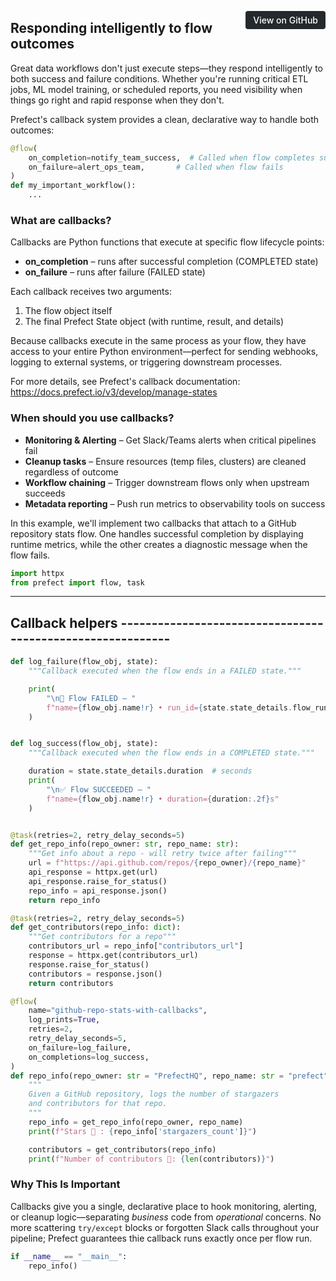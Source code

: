 <a href="https://github.com/griggz/prefect-examples-test/blob/main/examples/02_sdk_concepts/03_on_fail_success.py" target="_blank" style="float: right; padding: 6px 12px; background-color: #24292e; color: #ffffff; border-radius: 4px; text-decoration: none; font-size: 0.875rem; font-weight: 500;">View on GitHub</a>


## Responding intelligently to flow outcomes

Great data workflows don't just execute steps—they respond intelligently to 
both success and failure conditions. Whether you're running critical ETL jobs,
ML model training, or scheduled reports, you need visibility when things go right
and rapid response when they don't.

Prefect's callback system provides a clean, declarative way to handle both outcomes:

```python
@flow(
    on_completion=notify_team_success,  # Called when flow completes successfully
    on_failure=alert_ops_team,       # Called when flow fails
)
def my_important_workflow():
    ...
```

### What are callbacks?

Callbacks are Python functions that execute at specific flow lifecycle points:

* **on_completion** – runs after successful completion (COMPLETED state)
* **on_failure** – runs after failure (FAILED state)

Each callback receives two arguments:
1. The flow object itself
2. The final Prefect State object (with runtime, result, and details)

Because callbacks execute in the same process as your flow, they have access to
your entire Python environment—perfect for sending webhooks, logging to external
systems, or triggering downstream processes.

For more details, see Prefect's callback documentation:
<https://docs.prefect.io/v3/develop/manage-states>

### When should you use callbacks?
* **Monitoring & Alerting** – Get Slack/Teams alerts when critical pipelines fail
* **Cleanup tasks** – Ensure resources (temp files, clusters) are cleaned regardless of outcome
* **Workflow chaining** – Trigger downstream flows only when upstream succeeds
* **Metadata reporting** – Push run metrics to observability tools on success

In this example, we'll implement two callbacks that attach to a GitHub repository 
stats flow. One handles successful completion by displaying runtime metrics, while
the other creates a diagnostic message when the flow fails.

```python
import httpx
from prefect import flow, task


```

---------------------------------------------------------------------------
Callback helpers -----------------------------------------------------------
---------------------------------------------------------------------------

```python
def log_failure(flow_obj, state):
    """Callback executed when the flow ends in a FAILED state."""

    print(
        "\n🚨 Flow FAILED – "
        f"name={flow_obj.name!r} • run_id={state.state_details.flow_run_id}"
    )


def log_success(flow_obj, state):
    """Callback executed when the flow ends in a COMPLETED state."""

    duration = state.state_details.duration  # seconds
    print(
        "\n✅ Flow SUCCEEDED – "
        f"name={flow_obj.name!r} • duration={duration:.2f}s"
    )


@task(retries=2, retry_delay_seconds=5)
def get_repo_info(repo_owner: str, repo_name: str):
    """Get info about a repo - will retry twice after failing"""
    url = f"https://api.github.com/repos/{repo_owner}/{repo_name}"
    api_response = httpx.get(url)
    api_response.raise_for_status()
    repo_info = api_response.json()
    return repo_info

@task(retries=2, retry_delay_seconds=5)
def get_contributors(repo_info: dict):
    """Get contributors for a repo"""
    contributors_url = repo_info["contributors_url"]
    response = httpx.get(contributors_url)
    response.raise_for_status()
    contributors = response.json()
    return contributors

@flow(
    name="github-repo-stats-with-callbacks",
    log_prints=True,
    retries=2,
    retry_delay_seconds=5,
    on_failure=log_failure,
    on_completions=log_success,
)
def repo_info(repo_owner: str = "PrefectHQ", repo_name: str = "prefect"):
    """
    Given a GitHub repository, logs the number of stargazers
    and contributors for that repo.
    """
    repo_info = get_repo_info(repo_owner, repo_name)
    print(f"Stars 🌠 : {repo_info['stargazers_count']}")

    contributors = get_contributors(repo_info)
    print(f"Number of contributors 👷: {len(contributors)}")

```

### Why This Is Important
Callbacks give you a single, declarative place to hook monitoring, alerting,
or cleanup logic—separating *business* code from *operational* concerns.  No
more scattering `try/except` blocks or forgotten Slack calls throughout your
pipeline; Prefect guarantees thie callback runs exactly once per flow run.

```python
if __name__ == "__main__":
    repo_info()

```
